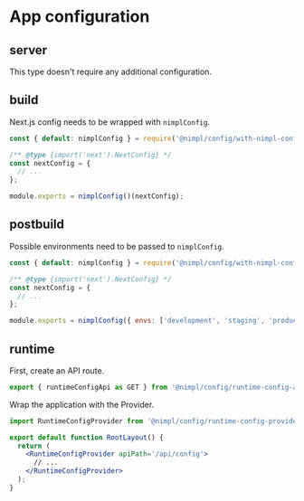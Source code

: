 # App configuration

## server

This type doesn't require any additional configuration.

## build

Next.js config needs to be wrapped with `nimplConfig`.

```jsx filename="next.config.js"
const { default: nimplConfig } = require('@nimpl/config/with-nimpl-config');

/** @type {import('next').NextConfig} */
const nextConfig = {
  // ...
};

module.exports = nimplConfig()(nextConfig);
```

## postbuild

Possible environments need to be passed to `nimplConfig`.

```js filename="next.config.js"
const { default: nimplConfig } = require('@nimpl/config/with-nimpl-config');

/** @type {import('next').NextConfig} */
const nextConfig = {
  // ...
};

module.exports = nimplConfig({ envs: ['development', 'staging', 'production'] })(nextConfig);
```

## runtime

First, create an API route.

```jsx filename="app/api/config/route.tsx"
export { runtimeConfigApi as GET } from '@nimpl/config/runtime-config-api';
```

Wrap the application with the Provider.

```jsx filename="app/layout.tsx"
import RuntimeConfigProvider from '@nimpl/config/runtime-config-provider';

export default function RootLayout() {
  return (
    <RuntimeConfigProvider apiPath='/api/config'>
      // ...
    </RuntimeConfigProvider>
  );
}
```